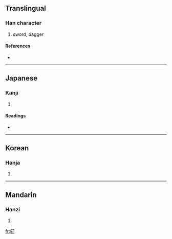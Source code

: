 ==Translingual==

===Han character===
{{Han char|rn=18|rad=刀|as=13|sn=15|four=|canj=人人尸竹 (OOSH)}}

# sword, dagger

====References====
* {{Han ref|kx=0144.501|dkj=02229|hdz=10357.040|uh=528E|ud=21134}}

----

==Japanese==

===Kanji===
{{ja-kanji|grade=|rs=刀13}}

# {{defn|Japanese}}

====Readings====
* {{ja-readings|on=[[けん]] (ken)|kun=[[つるぎ]] (tsurugi)}}

----

==Korean==

===Hanja===
{{ko-hanja|hangeul=검|rv=geom|mr=kŏm}}

# {{defn|Korean}}

----

==Mandarin==

===Hanzi===
{{cmn-hanzi|pin=[[jiàn]] ([[jian4]])|wg=chien<sup>4</sup>}}

# {{defn|Mandarin}}

[[fr:劎]]
